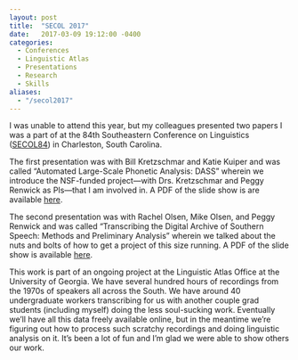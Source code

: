 ```yaml
---
layout: post
title:  "SECOL 2017"
date:   2017-03-09 19:12:00 -0400
categories:
  - Conferences
  - Linguistic Atlas
  - Presentations
  - Research
  - Skills
aliases:
  - "/secol2017"
---
```


I was unable to attend this year, but my colleagues presented two papers I was a part of at the 84th Southeastern Conference on Linguistics ([SECOL84](http://conf2017.secol.org)) in Charleston, South Carolina.

The first presentation was with Bill Kretzschmar and Katie Kuiper and was called "Automated Large-Scale Phonetic Analysis: DASS" wherein we introduce the NSF-funded project---with Drs. Kretzschmar and Peggy Renwick as PIs---that I am involved in. A PDF of the slide show is are available [here](/downloads/170310-SECOL84a-slides.pdf).

The second presentation was with Rachel Olsen, Mike Olsen, and Peggy Renwick and was called "Transcribing the Digital Archive of Southern Speech: Methods and Preliminary Analysis" wherein we talked about the nuts and bolts of how to get a project of this size running. A PDF of the slide show is available [here](/downloads/170310-SECOL84b-slides.pdf).

This work is part of an ongoing project at the Linguistic Atlas Office at the University of Georgia. We have several hundred hours of recordings from the 1970s of speakers all across the South. We have around 40 undergraduate workers transcribing for us with another couple grad students (including myself) doing the less soul-sucking work. Eventually we'll have all this data freely available online, but in the meantime we're figuring out how to process such scratchy recordings and doing linguistic analysis on it. It's been a lot of fun and I'm glad we were able to show others our work.